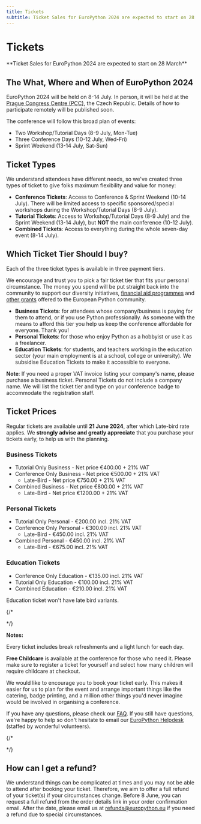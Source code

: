 ```yaml
---
title: Tickets
subtitle: Ticket Sales for EuroPython 2024 are expected to start on 28 March
---
```


# Tickets

<div style={{ textAlign: "center" }}>
  **Ticket Sales for EuroPython 2024 are expected to start on 28 March**
</div>

## The What, Where and When of EuroPython 2024

EuroPython 2024 will be held on 8-14 July. In person, it will be held at the
[Prague Congress Centre (PCC)](https://www.praguecc.cz/en/homepage), the Czech
Republic. Details of how to participate remotely will be published soon.

The conference will follow this broad plan of events:

- Two Workshop/Tutorial Days (8-9 July, Mon-Tue)
- Three Conference Days (10-12 July, Wed-Fri)
- Sprint Weekend (13-14 July, Sat-Sun)

## Ticket Types

We understand attendees have different needs, so we've created three types of
ticket to give folks maximum flexibility and value for money:

- **Conference Tickets**: Access to Conference & Sprint Weekend (10-14 July).
  There will be limited access to specific sponsored/special workshops during
  the Workshop/Tutorial Days (8-9 July).
- **Tutorial Tickets**: Access to Workshop/Tutorial Days (8-9 July) and the
  Sprint Weekend (13-14 July), but **NOT** the main conference (10-12 July).
- **Combined Tickets**: Access to everything during the whole seven-day event
  (8-14 July).

## Which Ticket Tier Should I buy?

Each of the three ticket types is available in three payment tiers.

We encourage and trust you to pick a fair ticket tier that fits your personal
circumstance. The money you spend will be put straight back into the community
to support our diversity initiatives,
[financial aid programmes](https://ep2024.europython.eu/finaid) and
[other grants](https://www.europython-society.org/grants/) offered to the
European Python community.

- **Business Tickets**: for attendees whose company/business is paying for them
  to attend, or if you use Python professionally. As someone with the means to
  afford this tier you help us keep the conference affordable for everyone.
  Thank you!
- **Personal Tickets**: for those who enjoy Python as a hobbyist or use it as a
  freelancer.
- **Education Tickets**: for students, and teachers working in the education
  sector (your main employment is at a school, college or university). We
  subsidise Education Tickets to make it accessible to everyone.

**Note**: If you need a proper VAT invoice listing your company's name, please
purchase a business ticket. Personal Tickets do not include a company name. We
will list the ticket tier and type on your conference badge to accommodate the
registration staff.

## Ticket Prices

Regular tickets are available until **21 June 2024**, after which Late-bird rate
applies. We **strongly advise and greatly appreciate** that you purchase your
tickets early, to help us with the planning.

### Business Tickets

- Tutorial Only Business - Net price €400.00 + 21% VAT
- Conference Only Business - Net price €500.00 + 21% VAT
  - Late-Bird - Net price €750.00 + 21% VAT
- Combined Business - Net price €800.00 + 21% VAT
  - Late-Bird - Net price €1200.00 + 21% VAT

### Personal Tickets

- Tutorial Only Personal - €200.00 incl. 21% VAT
- Conference Only Personal - €300.00 incl. 21% VAT
  - Late-Bird - €450.00 incl. 21% VAT
- Combined Personal - €450.00 incl. 21% VAT
  - Late-Bird - €675.00 incl. 21% VAT

### Education Tickets

- Conference Only Education - €135.00 incl. 21% VAT
- Tutorial Only Education - €100.00 incl. 21% VAT
- Combined Education - €210.00 incl. 21% VAT

Education ticket won't have late bird variants.

{/\*

<!-- ### Volume Discount

 Is your company attending the conference as a team? We offer the following volume discount (Early Bird tickets excluded):

  - get 5 business tickets of any type for the price of 4
  - get 10 business tickets of any type for the price of 8
  - get 15 business tickets of any type for the price of 11

 Note: Volume discount will not apply if you mix & match between different ticket types. -->

<!-- #FIXME Add volume discount for personal tier.  -->

 <!-- Ready to order? We will configure the discount to be automatic! Put your orders in the basket and enjoy! As a special thank you, if you want us to send out a mention on one of our social channels welcoming your team, feel free to email us at [info@europython.eu](mailto:info@europython.eu) 👐 -->

\*/}

**Notes:**

Every ticket includes break refreshments and a light lunch for each day.

**Free Childcare** is available at the conference for those who need it. Please
make sure to register a ticket for yourself and select how many children will
require childcare at checkout.

We would like to encourage you to book your ticket early. This makes it easier
for us to plan for the event and arrange important things like the catering,
badge printing, and a million other things you'd never imagine would be involved
in organising a conference.

If you have any questions, please check our [FAQ](/faq). If you still have
questions, we're happy to help so don't hesitate to email our
[EuroPython Helpdesk](mailto:helpdesk@europython.eu) (staffed by wonderful
volunteers).

{/\*

<!-- ### Online Tickets

To be announced later.

[Subscribe to our newsletter](https://blog.europython.eu/#/portal/signup) to
keep in the know! -->

\*/}

## How can I get a refund?

We understand things can be complicated at times and you may not be able to
attend after booking your ticket. Therefore, we aim to offer a full refund of
your ticket(s) if your circumstances change. Before 8 June, you can request a
full refund from the order details link in your order confirmation email. After
the date, please email us at
[refunds@europython.eu](mailto:refunds@europython.eu) if you need a refund due
to special circumstances.
